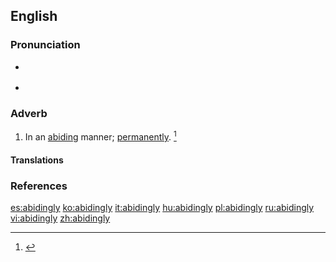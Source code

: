 ==English==

===Pronunciation===
* {{a|US}} {{IPA|/əˈbaɪ.dɪŋ.li/|lang=en}}
* {{audio|en-us-abidingly.ogg|Audio (US)|lang=en}}

===Adverb===
{{en-adv}}

# In an [[abiding]] manner; [[permanently]]. {{defdate|First attested around 1350 to 1470.}}<ref>{{R:SOED5|page=4}}</ref>

====Translations====
{{trans-top|in an abiding manner}}
{{trans-mid}}
{{trans-bottom}}

===References===
<references/>

[[es:abidingly]]
[[ko:abidingly]]
[[it:abidingly]]
[[hu:abidingly]]
[[pl:abidingly]]
[[ru:abidingly]]
[[vi:abidingly]]
[[zh:abidingly]]